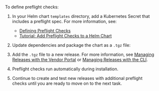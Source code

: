 
To define preflight checks:

1. In your Helm chart `templates` directory, add a Kubernetes Secret that includes a preflight spec. For more information, see:
    * [Defining Preflight Checks](/vendor/preflight-defining)
    * [Tutorial: Add Preflight Checks to a Helm Chart](/vendor/tutorial-preflight-helm-setup)

1. Update dependencies and package the chart as a `.tgz` file:

   <HelmPackage/>

1. Add the `.tgz` file to a new release. For more information, see [Managing Releases with the Vendor Portal](releases-creating-releases) or [Managing Releases with the CLI](releases-creating-cli).

1. <TestYourChanges/>

    Preflight checks run automatically during installation.

1. Continue to create and test new releases with additional preflight checks until you are ready to move on to the next task.